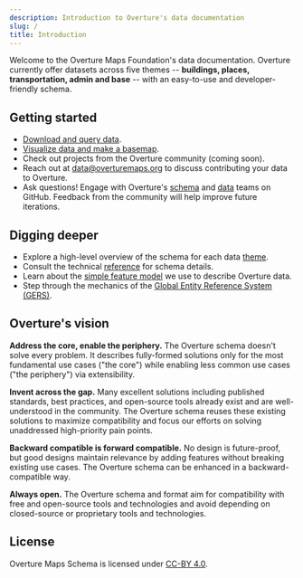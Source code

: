```yaml
---
description: Introduction to Overture's data documentation
slug: /
title: Introduction
---
```


Welcome to the Overture Maps Foundation's data documentation. Overture currently offer datasets across five themes -- **buildings, places, transportation, admin and base** -- with an easy-to-use and developer-friendly schema. 

## Getting started
- [Download and query data](https://github.com/OvertureMaps/data).
- [Visualize data and make a basemap](https://labs.overturemaps.org/how-to/).
- Check out projects from the Overture community (coming soon).
- Reach out at [data@overturemaps.org](mailto:data@overturemaps.org) to discuss contributing your data to Overture.
- Ask questions! Engage with Overture's [schema](https://github.com/OvertureMaps/schema/discussions) and [data](https://github.com/OvertureMaps/data/discussions) teams on GitHub. Feedback from the community will help improve future iterations.

## Digging deeper
- Explore a high-level overview of the schema for each data [theme](themes). 
- Consult the technical [reference](reference) for schema details.
- Learn about the [simple feature model](/overview/feature-model) we use to describe Overture data.
- Step through the mechanics of the [Global Entity Reference System (GERS)](../gers/gers.mdx).

## Overture's vision
**Address the core, enable the periphery.** The Overture schema doesn't solve every problem. It describes fully-formed solutions only for the most fundamental use cases ("the core") while enabling
less common use cases ("the periphery") via extensibility.

**Invent across the gap.** Many excellent solutions including published standards, best practices, and open-source tools already exist and are well-understood in the community. The Overture schema reuses these existing solutions to maximize compatibility and focus our efforts on solving unaddressed high-priority pain points.

**Backward compatible is forward compatible.** No design is future-proof, but good designs maintain relevance by adding features without breaking existing use cases. The Overture schema can be enhanced in a backward-compatible way.

**Always open.** The Overture schema and format aim for compatibility with free and open-source tools and technologies and avoid depending on closed-source or proprietary tools and technologies.

## License
Overture Maps Schema is licensed under [CC-BY 4.0](https://creativecommons.org/licenses/by/4.0/legalcode).
